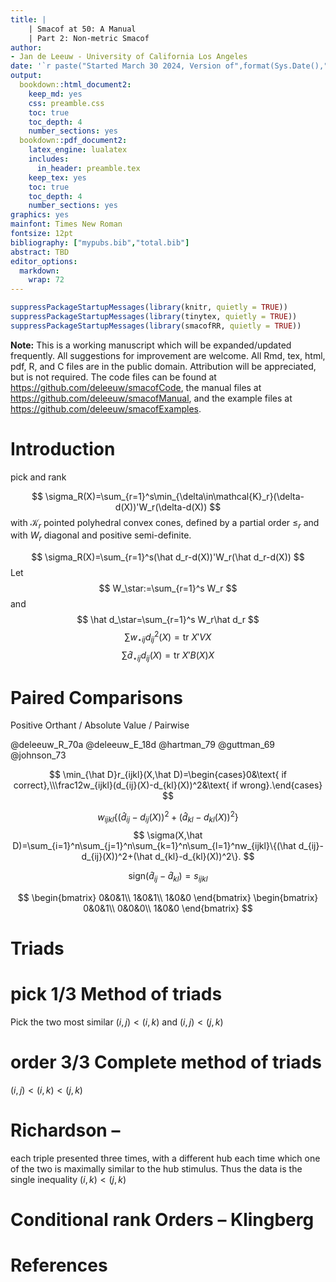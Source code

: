 ```yaml
---
title: |
    | Smacof at 50: A Manual
    | Part 2: Non-metric Smacof
author: 
- Jan de Leeuw - University of California Los Angeles
date: '`r paste("Started March 30 2024, Version of",format(Sys.Date(),"%B %d, %Y"))`'
output:
  bookdown::html_document2:
    keep_md: yes
    css: preamble.css
    toc: true
    toc_depth: 4
    number_sections: yes
  bookdown::pdf_document2:
    latex_engine: lualatex
    includes:
      in_header: preamble.tex
    keep_tex: yes
    toc: true
    toc_depth: 4
    number_sections: yes
graphics: yes
mainfont: Times New Roman
fontsize: 12pt
bibliography: ["mypubs.bib","total.bib"]
abstract: TBD
editor_options: 
  markdown: 
    wrap: 72
---
```


```r
suppressPackageStartupMessages(library(knitr, quietly = TRUE))
suppressPackageStartupMessages(library(tinytex, quietly = TRUE))
suppressPackageStartupMessages(library(smacofRR, quietly = TRUE))
```

**Note:** This is a working manuscript which will be expanded/updated
frequently. All suggestions for improvement are welcome. All Rmd, tex,
html, pdf, R, and C files are in the public domain. Attribution will be
appreciated, but is not required. The code files can be found at
<https://github.com/deleeuw/smacofCode>, the manual files at
<https://github.com/deleeuw/smacofManual>, and the example files
at <https://github.com/deleeuw/smacofExamples>.

\sectionbreak

# Introduction

pick and rank

$$
\sigma_R(X)=\sum_{r=1}^s\min_{\delta\in\mathcal{K}_r}(\delta-d(X))'W_r(\delta-d(X))
$$
with $\mathcal{K}_r$ pointed polyhedral convex cones, defined by a partial order 
$\leq_r$ and with $W_r$ diagonal and positive semi-definite.

$$
\sigma_R(X)=\sum_{r=1}^s(\hat d_r-d(X))'W_r(\hat d_r-d(X))
$$
Let
$$
W_\star:=\sum_{r=1}^s W_r
$$
and
$$
\hat d_\star=\sum_{r=1}^s W_r\hat d_r
$$
$$
\sum w_{\star ij}d_{ij}^2(X)=\text{tr}\ X'VX
$$
$$
\sum\hat d_{\star ij}d_{ij}(X)=\text{tr}\ X'B(X)X
$$

# Paired Comparisons

Positive Orthant / Absolute Value / Pairwise

@deleeuw_R_70a
@deleeuw_E_18d
@hartman_79
@guttman_69
@johnson_73

$$
\min_{\hat D}r_{ijkl}(X,\hat D)=\begin{cases}0&\text{ if  correct},\\\frac12w_{ijkl}(d_{ij}(X)-d_{kl}(X))^2&\text{ if wrong}.\end{cases}
$$

$$
w_{ijkl}\{(\hat d_{ij}-d_{ij}(X))^2+(\hat d_{kl}-d_{kl}(X))^2\}
$$
$$
\sigma(X,\hat D)=\sum_{i=1}^n\sum_{j=1}^n\sum_{k=1}^n\sum_{l=1}^nw_{ijkl}\{(\hat d_{ij}-d_{ij}(X))^2+(\hat d_{kl}-d_{kl}(X))^2\}.
$$

$$
\text{sign}(\hat d_{ij}-\hat d_{kl})=s_{ijkl}
$$

$$
\begin{bmatrix}
0&0&1\\
1&0&1\\
1&0&0
\end{bmatrix}
\begin{bmatrix}
0&0&1\\
0&0&0\\
1&0&0
\end{bmatrix}
$$

# Triads

# pick 1/3 Method of triads
Pick the two most similar 
$(i,j)<(i,k)$ and $(i,j)<(j,k)$

# order 3/3 Complete method of triads
$(i,j)<(i,k)<(j,k)$

# Richardson -- 
each triple presented three times, with a different hub each time
which one of the two is maximally similar to the hub stimulus. Thus the data
is the single inequality $(i,k) < (j,k)$

# Conditional rank Orders -- Klingberg

# References
